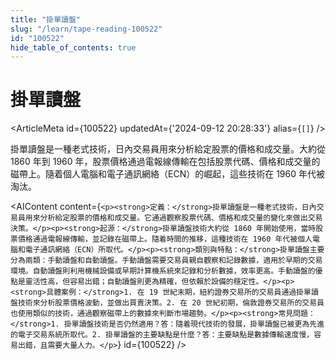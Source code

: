 ```yaml
---
title: "掛單讀盤"
slug: "/learn/tape-reading-100522"
id: "100522"
hide_table_of_contents: true
---
```



# 掛單讀盤

<ArticleMeta id={100522} updatedAt={'2024-09-12 20:28:33'} alias={`[]`} />
<div className='border-solid border-b border-t-0 my-4 border-[var(--ifm-color-gray-300)]' />

掛單讀盤是一種老式技術，日內交易員用來分析給定股票的價格和成交量。大約從 1860 年到 1960 年，股票價格通過電報線傳輸在包括股票代碼、價格和成交量的磁帶上。隨着個人電腦和電子通訊網絡（ECN）的崛起，這些技術在 1960 年代被淘汰。

<AIContent content={`<p><strong>定義：</strong>掛單讀盤是一種老式技術，日內交易員用來分析給定股票的價格和成交量。它通過觀察股票代碼、價格和成交量的變化來做出交易決策。</p><p><strong>起源：</strong>掛單讀盤技術大約從 1860 年開始使用，當時股票價格通過電報線傳輸，並記錄在磁帶上。隨着時間的推移，這種技術在 1960 年代被個人電腦和電子通訊網絡（ECN）所取代。</p><p><strong>類別與特點：</strong>掛單讀盤主要分為兩類：手動讀盤和自動讀盤。手動讀盤需要交易員親自觀察和記錄數據，適用於早期的交易環境。自動讀盤則利用機械設備或早期計算機系統來記錄和分析數據，效率更高。手動讀盤的優點是靈活性高，但容易出錯；自動讀盤則更為精確，但依賴於設備的穩定性。</p><p><strong>具體案例：</strong>1. 在 19 世紀末期，紐約證券交易所的交易員通過掛單讀盤技術來分析股票價格波動，並做出買賣決策。2. 在 20 世紀初期，倫敦證券交易所的交易員也使用類似的技術，通過觀察磁帶上的數據來判斷市場趨勢。</p><p><strong>常見問題：</strong>1. 掛單讀盤技術是否仍然適用？答：隨着現代技術的發展，掛單讀盤已被更為先進的電子交易系統所取代。2. 掛單讀盤的主要缺點是什麼？答：主要缺點是數據傳輸速度慢，容易出錯，且需要大量人力。</p>`} id={100522} />

